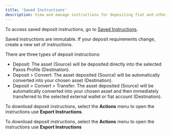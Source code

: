 ```yaml
---
title: 'Saved Instructions'
description: View and manage instructions for depositing fiat and other assets onto the Paxos platform.
---
```




To access saved deposit instructions, go to [Saved Instructions](https://dashboard.paxos.com/dashboard/saved-instructions).

<Tip>

Saved instructions are immutable.
If your deposit requirements change, create a new set of instructions.

</Tip>

There are three types of deposit instructions:

- Deposit: The asset (Source) will be deposited directly into the selected Paxos Profile (Destination).
- Deposit > Convert: The asset deposited (Source) will be automatically converted into your chosen asset (Destination).
- Deposit > Convert > Transfer: The asset deposited (Source) will be automatically converted into your chosen asset and then immediately transferred to the selected external wallet or fiat account (Destination).


To download deposit instructions, select the **Actions** menu to open the instructions use **Export Instructions**.

To download deposit instructions, select the **Actions** menu to open the instructions use **Export Instructions**

